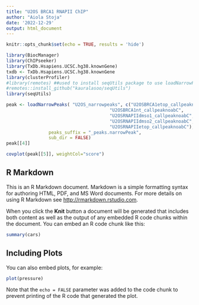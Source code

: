 ```yaml
---
title: "U2OS BRCA1 RNAPII ChIP"
author: "Aiola Stoja"
date: '2022-12-29'
output: html_document
---
```


```r
knitr::opts_chunk$set(echo = TRUE, results = 'hide')

library(BiocManager)
library(ChIPseeker)
library(TxDb.Hsapiens.UCSC.hg38.knownGene)
txdb <- TxDb.Hsapiens.UCSC.hg38.knownGene
library(clusterProfiler)
#library(remotes) ##used to install seqUtils package to use loadNarrowPeaks (below)
#remotes::install_github("kauralasoo/seqUtils")
library(seqUtils)

peak <- loadNarrowPeaks( "U2OS_narrowpeaks", c("U2OSBRCA1etop_callpeaknoabC", 
                                       "U2OSBRCA1nt_callpeaknoabC", 
                                       "U2OSRNAPIIdmso1_callpeaknoabC",
                                       "U2OSRNAPIIdmso2_callpeaknoabC",
                                       "U2OSRNAPIIetop_callpeaknoabC"),
                peaks_suffix = "_peaks.narrowPeak", 
                sub_dir = FALSE)
peak[[4]]

covplot(peak[[5]], weightCol="score")
```

## R Markdown

This is an R Markdown document. Markdown is a simple formatting syntax for authoring HTML, PDF, and MS Word documents. For more details on using R Markdown see <http://rmarkdown.rstudio.com>.

When you click the **Knit** button a document will be generated that includes both content as well as the output of any embedded R code chunks within the document. You can embed an R code chunk like this:

```r
summary(cars)
```

## Including Plots

You can also embed plots, for example:

```r
plot(pressure)
```

Note that the `echo = FALSE` parameter was added to the code chunk to prevent printing of the R code that generated the plot.
